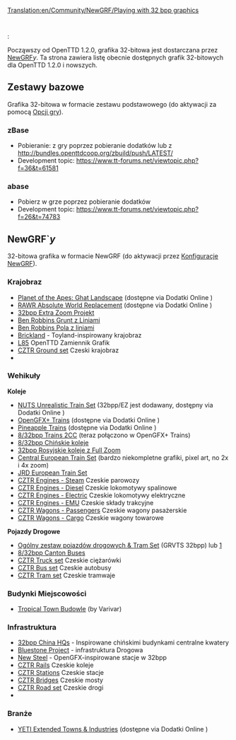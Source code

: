 [[Translation:en/Community/NewGRF/Playing with 32 bpp graphics]]
 {{pl/Community/NewGRF/Oczekiwane tłumaczenie}} {{en/-}}

<!--{{Feature|1.2}}-->:{{pl/Zgodne Wersje|1.2}}

Począwszy od OpenTTD 1.2.0, grafika 32-bitowa jest dostarczana przez [[pl/Manual/NewGRF|NewGRF]]''y''. Ta strona zawiera listę obecnie dostępnych grafik 32-bitowych dla OpenTTD 1.2.0 i nowszych.

== Zestawy bazowe ==
Grafika 32-bitowa w formacie zestawu podstawowego (do aktywacji za pomocą [[pl/Manual/Opcje gry|Opcji gry]]).

=== zBase ===
* Pobieranie: z gry poprzez pobieranie dodatków lub z http://bundles.openttdcoop.org/zbuild/push/LATEST/
* Development topic: https://www.tt-forums.net/viewtopic.php?f=36&t=61581

=== abase ===
* Pobierz w grze poprzez pobieranie dodatków
* Development topic: https://www.tt-forums.net/viewtopic.php?f=26&t=74783

== NewGRF`''y'' ==
32-bitowa grafika w formacie NewGRF (do aktywacji przez [[pl/Manual/NewGRF|Konfiguracje NewGRF]]).

===Krajobraz===
* [http://dev.openttdcoop.org/projects/pota-ghat Planet of the Apes: Ghat Landscape] (dostępne via Dodatki Online )
* [https://dev.openttdcoop.org/projects/rawr RAWR Absolute World Replacement] (dostępne via Dodatki Online )
* [https://dev.openttdcoop.org/projects/32bpp-ez-build 32bpp Extra Zoom Projekt]
* [http://dev.openttdcoop.org/attachments/download/3067/br_ground_lines.grf Ben Robbins Grunt z Liniami]
* [http://dev.openttdcoop.org/attachments/download/3073/br_ground_fields_lines.grf Ben Robbins Pola z liniami]
* [http://www.tt-forums.net/viewtopic.php?t=59710 Brickland] - Toyland-inspirowany krajobraz
* [https://www.tt-forums.net/viewtopic.php?t=70513 L85] OpenTTD Zamiennik Grafik
* [https://www.tt-forums.net/viewtopic.php?f=26&t=76558 CZTR Ground set] Czeski krajobraz
* 

===Wehikuły===
'''Koleje'''
* [http://dev.openttdcoop.org/projects/nuts/ NUTS Unrealistic Train Set] (32bpp/EZ jest dodawany, dostępny via Dodatki Online )
* [http://bundles.openttdcoop.org/ogfx-trains/nightlies/LATEST/ OpenGFX+ Trains] (dostępne via Dodatki Online )
* [http://www.tt-forums.net/viewtopic.php?f=67&t=70244 Pineapple Trains] (dostępne via Dodatki Online )
* [http://www.tt-forums.net/viewtopic.php?f=67&t=59332 8/32bpp Trains 2CC] (teraz połączono w OpenGFX+ Trains)
* [http://www.tt-forums.net/viewtopic.php?t=70494 8/32bpp Chińskie koleje]
* [http://forums.ttdrussia.net/viewtopic.php?t=3566 32bpp Rosyjskie koleje z Full Zoom]
* [http://dev.openttdcoop.org/projects/cets Central European Train Set] (bardzo niekompletne grafiki, pixel art, no 2x i 4x zoom)
* [http://jrd.sweb.cz/ostatni.html JRD European Train Set]
* [https://www.tt-forums.net/viewtopic.php?f=26&t=76558 CZTR Engines - Steam] Czeskie parowozy 
* [https://www.tt-forums.net/viewtopic.php?f=26&t=76558 CZTR Engines - Diesel] Czeskie lokomotywy spalinowe
* [https://www.tt-forums.net/viewtopic.php?f=26&t=76558 CZTR Engines - Electric] Czeskie lokomotywy elektryczne
* [https://www.tt-forums.net/viewtopic.php?f=26&t=76558 CZTR Engines - EMU] Czeskie składy trakcyjne
* [https://www.tt-forums.net/viewtopic.php?f=26&t=76558 CZTR Wagons - Passengers] Czeskie wagony pasażerskie
* [https://www.tt-forums.net/viewtopic.php?f=26&t=76558 CZTR Wagons - Cargo] Czeskie wagony towarowe

'''Pojazdy Drogowe'''
* [http://www.tt-forums.net/viewtopic.php?p=1048814#p1048814 Ogólny zestaw pojazdów drogowych & Tram Set] (GRVTS 32bpp) lub [https://www.tt-forums.net/viewtopic.php?p=1066105#p1066105]
* [http://binaries.openttd.org/bananas/newgrf/832bpp_Canton_BusesCHN-0.2.tar.gz 8/32bpp Canton Buses]
* [https://www.tt-forums.net/viewtopic.php?f=26&t=76558 CZTR Truck set] Czeskie ciężarówki
* [https://www.tt-forums.net/viewtopic.php?f=26&t=76558 CZTR Bus set ] Czeskie autobusy
* [https://www.tt-forums.net/viewtopic.php?f=26&t=76558 CZTR Tram set] Czeskie tramwaje

===Budynki Miejscowości===
* [http://www.tt-forums.net/viewtopic.php?f=36&t=63582 Tropical Town Budowle] (by Varivar)

===Infrastruktura===
* [http://www.tt-forums.net/viewtopic.php?t=72667 32bpp China HQs] - Inspirowane chińskimi budynkami centralne kwatery
* [http://www.tt-forums.net/viewtopic.php?t=72718 Bluestone Project] - infrastruktura Drogowa 
* [http://www.tt-forums.net/viewtopic.php?t=72869 New Steel] - OpenGFX-inspirowane stacje w 32bpp
* [https://www.tt-forums.net/viewtopic.php?f=26&t=76558 CZTR Rails] Czeskie koleje
* [https://www.tt-forums.net/viewtopic.php?f=26&t=76558 CZTR Stations] Czeskie stacje
* [https://www.tt-forums.net/viewtopic.php?f=26&t=76558 CZTR Bridges] Czeskie mosty
* [https://www.tt-forums.net/viewtopic.php?f=26&t=76558 CZTR Road set] Czeskie drogi
* 

===Branże===
* [http://dev.openttdcoop.org/projects/yeti YETI Extended Towns & Industries] (dostępne via Dodatki Online )